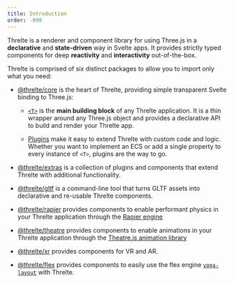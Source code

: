```yaml
---
title: Introduction
order: -999
---
```


Threlte is a renderer and component library for using Three.js in a **declarative** and **state-driven** way in Svelte apps. It provides strictly typed components for deep **reactivity** and **interactivity** out-of-the-box.

Threlte is comprised of six distinct packages to allow you to import only what you need:

- [@threlte/core](/reference/core/getting-started) is the heart of Threlte, providing simple transparent Svelte binding to Three.js:

  - [`<T>`](/reference/core/t) is the **main building block** of any Threlte application. It is a thin wrapper around any Three.js
    object and provides a declarative API to build and render your Threlte app.

  - [Plugins](/learn/advanced/plugins) make it easy to extend Threlte with custom code and logic. Whether you want to implement an ECS or add a single property to every instance of `<T>`, plugins are the way to go.

- [@threlte/extras](/reference/extras/getting-started) is a collection of plugins and components that extend Threlte with additional functionality.

- [@threlte/gltf](/reference/gltf/getting-started) is a command-line tool that turns GLTF assets into declarative and re-usable Threlte components.

- [@threlte/rapier](/reference/rapier/getting-started) provides components to enable performant physics in your Threlte application through the [Rapier engine](https://rapier.rs/)

- [@threlte/theatre](/reference/theatre/getting-started) provides components to enable animations in your Threlte application through the [Theatre.js animation library](https://www.theatrejs.com/)

- [@threlte/xr](/reference/xr/getting-started) provides components for VR and AR.

- [@threlte/flex](/reference/flex/getting-started) provides components to easily use the flex engine [`yoga-layout`](https://yogalayout.com/) with Threlte.
